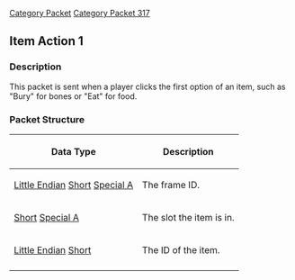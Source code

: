 [[Category Packet]]
[[Category Packet 317]]
{{packet|name=Item action 1|description=Sent when the player clicks the first option of an item.|opcode=122|type=Fixed|length=6|revision=317}}
== Item Action 1 ==

=== Description ===

This packet is sent when a player clicks the first option of an item, such as "Bury" for bones or "Eat" for food.

=== Packet Structure ===
{|border=2
! Data Type
! Description
|-
| [[Data Types#Little Endian|Little Endian]] [[Data Types#Standard data types|Short]] [[Data Types#Non Standard Data Types|Special A]]
| The frame ID.
|-
| [[Data Types#Standard data types|Short]] [[Data Types#Non Standard Data Types|Special A]]
| The slot the item is in.
|-
| [[Data Types#LITTLE Endian|Little Endian]] [[Data Types#Standard data types|Short]]
| The ID of the item.
|-
|}